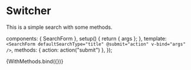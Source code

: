 
<Meta title="SearchForm" component={SearchForm} />

# Switcher

<ArgsTable of={SearchForm} />

This is a simple search with some methods.

  components: { SearchForm },
  setup() {
    return { args };
  },
  template: `
      <SearchForm
        defaultSearchType="title"
        @submit="action"
        v-bind="args"
      />
    `,
  methods: { action: action("submit") },
});

<Canvas>
  <Story
    name="WithMethods"
    args={{
      backgroundColor: "#c7c5c5",
    }}
  >
    {WithMethods.bind({})}
  </Story>
</Canvas>

